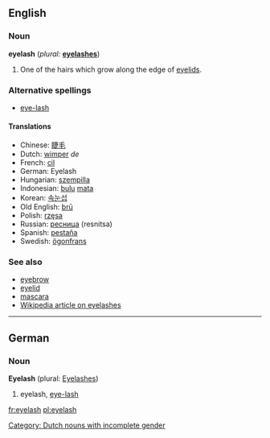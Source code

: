 ==English==

===Noun===
'''eyelash'''  (''plural:'' '''[[eyelashes]]''')
# One of the hairs which grow along the edge of [[eyelid]]s.

===Alternative spellings===
*[[eye-lash]]

====Translations====
*Chinese: [[睫毛]]
*Dutch: [[wimper]] ''de'' [[Category: Dutch nouns with incomplete gender]]
*French: [[cil]] {{m}}
*German: Eyelash {{m}}
*Hungarian: [[szempilla]]
*Indonesian: [[bulu]] [[mata]]
*Korean: [[속눈섭]]
*Old English: [[bru|brū]]
*Polish: [[rzęsa]] {{f}}
*Russian: [[ресница]] {{f}} (resnitsa)
*Spanish: [[pestaña]] {{f}}
*Swedish: [[ögonfrans]] {{c}}

===See also===
*[[eyebrow]]
*[[eyelid]]
*[[mascara]]
*[[w:Eyelash|Wikipedia article on eyelashes]]

----

==German==
===Noun===
'''Eyelash''' (plural: [[Eyelashes]])

# eyelash, [[eye-lash]]

[[fr:eyelash]]
[[pl:eyelash]]